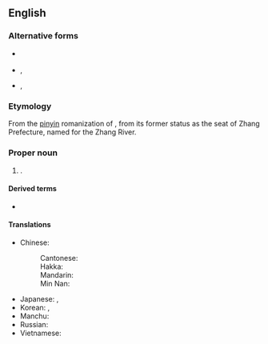 {{also|Zhāngzhōu}}
==English==
{{wikipedia}}
{{commonscat}}

===Alternative forms===
* {{q|from {{w|Wade–Giles}}}} {{l|en|Chang-chou}}
* {{q|dated}} {{l|en|Changchow}}, {{l|en|Chang-chow}}
* {{q|dated}} {{l|en|Changchew}}, {{l|en|Chiangchew}}

===Etymology===
From the [[pinyin]] romanization of {{etyl|zh|en}} {{zh-l|漳州|tr=Zhāngzhōu}}, from its former status as the seat of Zhang Prefecture, named for the Zhang River.

===Proper noun===
{{en-proper noun}}

# {{place|en|prefecture-level city|in southern|p/Fujian|c/China}}.

====Derived terms====
* {{l|en|Zhangzhounese}}

====Translations====
{{trans-top|a city of China}}
* Chinese:
*: Cantonese: {{t|yue|漳州|tr=zoeng1 zau1|sc=Hani}}
*: Hakka: {{t|hak|漳州|tr=Chông-chû|sc=Hani}}
*: Mandarin: {{t+|cmn|漳州|tr=Zhāngzhōu|sc=Hani}}
*: Min Nan: {{t|nan|漳州|tr=Chiang-chiu|sc=Hani}}
{{trans-mid}}
* Japanese: {{t|ja|漳州|tr=しょうしゅう, Shōjū|sc=Jpan}}, {{t|ja|ショウ州|tr=Shōjū|sc=Jpan}}
* Korean: {{t|ko|^장주}}, {{t|ko|^장저우}}
* Manchu: {{t|mnc|ᠵᠠᠩᠵᡠ}}
* Russian: {{t|ru|Чжанчжо́у|m}}
* Vietnamese: {{t|vi|Chương Châu}}
{{trans-bottom}}
